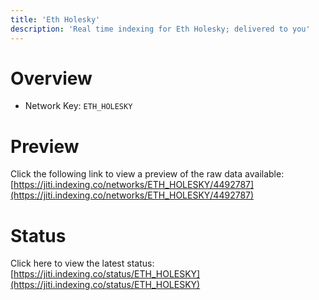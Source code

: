 ```yaml
---
title: 'Eth Holesky'
description: 'Real time indexing for Eth Holesky; delivered to you'
---
```


# Overview
- Network Key: `ETH_HOLESKY`

# Preview
Click the following link to view a preview of the raw data available: [https://jiti.indexing.co/networks/ETH_HOLESKY/4492787](https://jiti.indexing.co/networks/ETH_HOLESKY/4492787)

# Status
Click here to view the latest status: [https://jiti.indexing.co/status/ETH_HOLESKY](https://jiti.indexing.co/status/ETH_HOLESKY)
